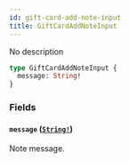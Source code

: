 ```yaml
---
id: gift-card-add-note-input
title: GiftCardAddNoteInput
---
```


No description

```graphql
type GiftCardAddNoteInput {
  message: String!
}
```

### Fields

#### `message` ([`String!`](/docs/developer/api-reference/scalars/string))

Note message.
